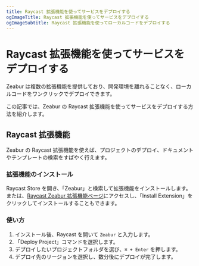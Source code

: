 ```yaml
---
title: Raycast 拡張機能を使ってサービスをデプロイする
ogImageTitle: Raycast 拡張機能を使ってサービスをデプロイする
ogImageSubtitle: Raycast 拡張機能を使ってローカルコードをデプロイする
---
```


# Raycast 拡張機能を使ってサービスをデプロイする

Zeabur は複数の拡張機能を提供しており、開発環境を離れることなく、ローカルコードをワンクリックでデプロイできます。

この記事では、Zeabur の Raycast 拡張機能を使ってサービスをデプロイする方法を紹介します。

## Raycast 拡張機能

Zeabur の Raycast 拡張機能を使えば、プロジェクトのデプロイ、ドキュメントやテンプレートの検索をすばやく行えます。

### 拡張機能のインストール

Raycast Store を開き、「Zeabur」と検索して拡張機能をインストールします。または、[Raycast Zeabur 拡張機能ページ](https://www.raycast.com/ridemountainpig/zeabur)にアクセスし、「Install Extension」をクリックしてインストールすることもできます。

### 使い方

1. インストール後、Raycast を開いて `Zeabur` と入力します。
2. 「Deploy Project」コマンドを選択します。
3. デプロイしたいプロジェクトフォルダを選び、`⌘ + Enter` を押します。
4. デプロイ先のリージョンを選択し、数分後にデプロイが完了します。

